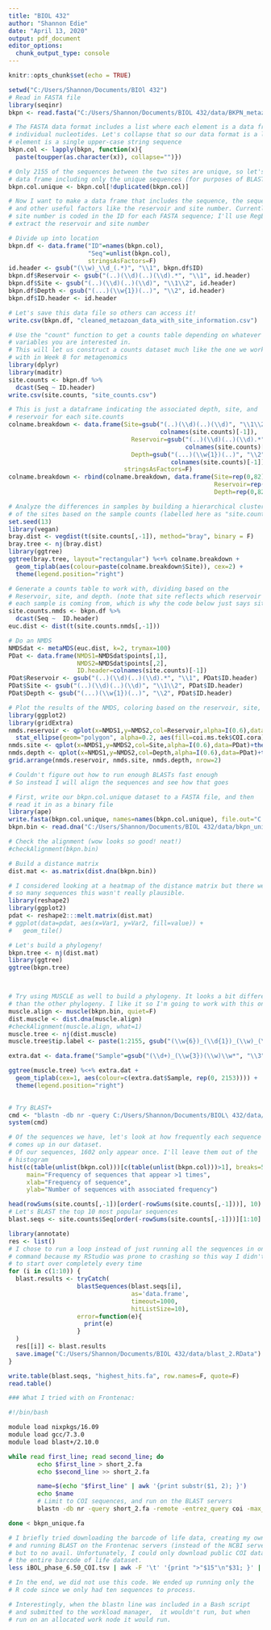 ---
title: "BIOL 432"
author: "Shannon Edie"
date: "April 13, 2020"
output: pdf_document
editor_options: 
  chunk_output_type: console
---

```{r setup, include=FALSE}
knitr::opts_chunk$set(echo = TRUE)
```


```{r read.data}

setwd("C:/Users/Shannon/Documents/BIOl 432")
# Read in FASTA file
library(seqinr)
bkpn <- read.fasta("C:/Users/Shannon/Documents/BIOL 432/data/BKPN_metazoa_pullout_align.fa")

# The FASTA data format includes a list where each element is a data frame of all of the
# individual nucleotides. Let's collapse that so our data format is a list where each
# element is a single upper-case string sequence
bkpn.col <- lapply(bkpn, function(x){
  paste(toupper(as.character(x)), collapse="")})

# Only 2155 of the sequences between the two sites are unique, so let's create a 
# data frame including only the unique sequences (for purposes of BLASTing)
bkpn.col.unique <- bkpn.col[!duplicated(bkpn.col)]

```

```{r create.df}

# Now I want to make a data frame that includes the sequence, the sequence ID,
# and other useful factors like the reservoir and site number. Currently,
# site number is coded in the ID for each FASTA sequence; I'll use RegEx to 
# extract the reservoir and site number

# Divide up into location
bkpn.df <- data.frame("ID"=names(bkpn.col), 
                      "Seq"=unlist(bkpn.col),
                      stringsAsFactors=F)
id.header <- gsub("(\\w)_\\d_(.*)", "\\1", bkpn.df$ID)
bkpn.df$Reservoir <- gsub("(..)(\\d)(..)(\\d).*", "\\1", id.header)
bkpn.df$Site <- gsub("(..)(\\d)(..)(\\d)", "\\1\\2", id.header)
bkpn.df$Depth <- gsub("(...)(\\w{1})(..)", "\\2", id.header)
bkpn.df$ID.header <- id.header

# Let's save this data file so others can access it!
write.csv(bkpn.df, "cleaned_metazoan_data_with_site_information.csv")


```

```{r site.counts}

# Use the "count" function to get a counts table depending on whatever
# variables you are interested in.
# This will let us construct a counts dataset much like the one we worked
# with in Week 8 for metagenomics
library(dplyr)
library(maditr)
site.counts <- bkpn.df %>% 
  dcast(Seq ~ ID.header)
write.csv(site.counts, "site_counts.csv")

# This is just a dataframe indicating the associated depth, site, and
# reservoir for each site.counts
colname.breakdown <- data.frame(Site=gsub("(..)(\\d)(..)(\\d)", "\\1\\2", 
                                          colnames(site.counts)[-1]),
                                  Reservoir=gsub("(..)(\\d)(..)(\\d).*", "\\1", 
                                                 colnames(site.counts)[-1]),
                                  Depth=gsub("(...)(\\w{1})(..)", "\\2", 
                                             colnames(site.counts)[-1]),
                                stringsAsFactors=F)
colname.breakdown <- rbind(colname.breakdown, data.frame(Site=rep(0,82), 
                                                         Reservoir=rep(0,82), 
                                                         Depth=rep(0,82)))

# Analyze the differences in samples by building a hierarchical cluster
# of the sites based on the sample counts (labelled here as "site.counts").
set.seed(13)
library(vegan)
bray.dist <- vegdist(t(site.counts[,-1]), method="bray", binary = F)
bray.tree <- nj(bray.dist)
library(ggtree)
ggtree(bray.tree, layout="rectangular") %<+% colname.breakdown +
  geom_tiplab(aes(colour=paste(colname.breakdown$Site)), cex=2) +
  theme(legend.position="right")

```

```{r nmds}

# Generate a counts table to work with, dividing based on the 
# Reservoir, site, and depth. (note that site reflects which reservoir
# each sample is coming from, which is why the code below just says site)
site.counts.nmds <- bkpn.df %>% 
  dcast(Seq ~  ID.header)
euc.dist <- dist(t(site.counts.nmds[,-1]))

# Do an NMDS
NMDSdat <- metaMDS(euc.dist, k=2, trymax=100)
PDat <- data.frame(NMDS1=NMDSdat$points[,1],
                   NMDS2=NMDSdat$points[,2], 
                   ID.header=colnames(site.counts)[-1])
PDat$Reservoir <- gsub("(..)(\\d)(..)(\\d).*", "\\1", PDat$ID.header)
PDat$Site <- gsub("(..)(\\d)(..)(\\d)", "\\1\\2", PDat$ID.header)
PDat$Depth <- gsub("(...)(\\w{1})(..)", "\\2", PDat$ID.header)

# Plot the results of the NMDS, coloring based on the reservoir, site, and depth
library(ggplot2)
library(gridExtra)
nmds.reservoir <- qplot(x=NMDS1,y=NMDS2,col=Reservoir,alpha=I(0.6),data=PDat)+theme_bw() +
  stat_ellipse(geom="polygon", alpha=0.2, aes(fill=coi.ms.tek$COI.cora), level=0.95)
nmds.site <- qplot(x=NMDS1,y=NMDS2,col=Site,alpha=I(0.6),data=PDat)+theme_bw()
nmds.depth <- qplot(x=NMDS1,y=NMDS2,col=Depth,alpha=I(0.6),data=PDat)+theme_bw()
grid.arrange(nmds.reservoir, nmds.site, nmds.depth, nrow=2)

```

```{r align}

# Couldn't figure out how to run enough BLASTs fast enough
# So instead I will align the sequences and see how that goes

# First, write our bkpn.col.unique dataset to a FASTA file, and then
# read it in as a binary file
library(ape)
write.fasta(bkpn.col.unique, names=names(bkpn.col.unique), file.out="C:/Users/Shannon/Documents/BIOL 432/data/bkpn_unique.fa")
bkpn.bin <- read.dna("C:/Users/Shannon/Documents/BIOL 432/data/bkpn_unique.fa", format="fasta")

# Check the alignment (wow looks so good! neat!)
#checkAlignment(bkpn.bin)

# Build a distance matrix
dist.mat <- as.matrix(dist.dna(bkpn.bin))

# I considered looking at a heatmap of the distance matrix but there were
# so many sequences this wasn't really plausible.
library(reshape2)
library(ggplot2)
pdat <- reshape2:::melt.matrix(dist.mat)
# ggplot(data=pdat, aes(x=Var1, y=Var2, fill=value)) +
#   geom_tile()

# Let's build a phylogeny!
bkpn.tree <- nj(dist.mat)
library(ggtree)
ggtree(bkpn.tree)



# Try using MUSCLE as well to build a phylogeny. It looks a bit different
# than the other phylogeny. I like it so I'm going to work with this one.
muscle.align <- muscle(bkpn.bin, quiet=F)
dist.muscle <- dist.dna(muscle.align)
#checkAlignment(muscle.align, what=1)
muscle.tree <- nj(dist.muscle)
muscle.tree$tip.label <- paste(1:2155, gsub("(\\w{6})_(\\d{1})_(\\w)_(\\d+)_(.*)", "\\1_\\2_\\3_\\4", muscle.tree$tip.label), sep="_")

extra.dat <- data.frame("Sample"=gsub("(\\d+)_(\\w{3})(\\w)\\w*", "\\3", muscle.tree$tip.label))

ggtree(muscle.tree) %<+% extra.dat +
  geom_tiplab(cex=1, aes(colour=c(extra.dat$Sample, rep(0, 2153)))) +
  theme(legend.position="right")
  

```

```{r blast}

# Try BLAST+
cmd <- "blastn -db nr -query C:/Users/Shannon/Documents/BIOL\ 432/data/small.fa -remote -out C:/Users/Shannon/Documents/BIOL\ 432/small.out"
system(cmd)

# Of the sequences we have, let's look at how frequently each sequence
# comes up in our dataset.
# Of our sequences, 1602 only appear once. I'll leave them out of the
# histogram
hist(c(table(unlist(bkpn.col)))[c(table(unlist(bkpn.col)))>1], breaks=50,
     main="Frequency of sequences that appear >1 times",
     xlab="Frequency of sequence",
     ylab="Number of sequences with associated frequency")

head(rowSums(site.counts[,-1])[order(-rowSums(site.counts[,-1]))], 10)
# Let's BLAST the top 10 most popular sequences
blast.seqs <- site.counts$Seq[order(-rowSums(site.counts[,-1]))][1:10]

library(annotate)
res <- list()
# I chose to run a loop instead of just running all the sequences in one 
# command because my RStudio was prone to crashing so this way I didn't have
# to start over completely every time
for (i in c(1:10)) {
  blast.results <- tryCatch(
                   blastSequences(blast.seqs[i],
                                  as='data.frame',
                                  timeout=1000,
                                  hitListSize=10),
                   error=function(e){
                     print(e)
                   }
  )
  res[[i]] <- blast.results
  save.image("C:/Users/Shannon/Documents/BIOL 432/data/blast_2.RData")
}

write.table(blast.seqs, "highest_hits.fa", row.names=F, quote=F)
read.table()

```

```{bash }

### What I tried with on Frontenac:

#!/bin/bash

module load nixpkgs/16.09
module load gcc/7.3.0
module load blast+/2.10.0

while read first_line; read second_line; do
        echo $first_line > short_2.fa
        echo $second_line >> short_2.fa

        name=$(echo "$first_line" | awk '{print substr($1, 2); }')
        echo $name
        # Limit to COI sequences, and run on the BLAST servers
        blastn -db nr -query short_2.fa -remote -entrez_query coi -max_target_seqs 10 > blast_output/$name.out

done < bkpn_unique.fa

# I briefly tried downloading the barcode of life data, creating my own database,
# and running BLAST on the Frontenac servers (instead of the NCBI servers)
# but to no avail. Unfortunately, I could only download public COI data, and not
# the entire barcode of life dataset.
less iBOL_phase_6.50_COI.tsv | awk -F '\t' '{print ">"$15"\n"$31; }' | sed 's/ /_/g' > iBOL.fa

# In the end, we did not use this code. We ended up running only the
# R code since we only had ten sequences to process.

# Interestingly, when the blastn line was included in a Bash script
# and submitted to the workload manager,  it wouldn't run, but when
# run on an allocated work node it would run.

```

